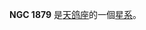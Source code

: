 {{NGCInfoBox|NGCID=NGC 1879|發現者=約翰·弗里德里希·威廉·赫歇爾|發現日期=1835年11月18日|其他編號=ESO 423-6,MCG -5-13-16 UGCA 110|曆元=J2000.0|赤經=5時19分48.1秒
|赤緯=-32°8'33"|星座=天鸽座|星體=星系|星等=12.6|表面亮度=14|藍等=13.2}}

'''NGC 1879''' 是[[天鸽座|天鸽座]]的一個[[星系|星系]]。

{{NGCReference|1879}}